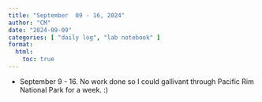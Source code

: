 ```yaml
---
title: "September  09 - 16, 2024"
author: "CM"
date: "2024-09-09"
categories: [ "daily log", "lab notebook" ]
format:
  html:
    toc: true
---
```


-   September 9 - 16. No work done so I could gallivant through Pacific Rim National Park for a week. :)
